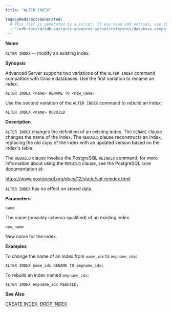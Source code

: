 ```yaml
---
title: "ALTER INDEX"

legacyRedirectsGenerated:
  # This list is generated by a script. If you need add entries, use the `legacyRedirects` key.
  - "/edb-docs/d/edb-postgres-advanced-server/reference/database-compatibility-for-oracle-developers-reference-guide/12/Database_Compatibility_for_Oracle_Developers_Reference_Guide.1.018.html"
---
```


<div id="alter_index" class="registered_link"></div>

**Name**

`ALTER INDEX` -- modify an existing index.

**Synopsis**

Advanced Server supports two variations of the `ALTER INDEX` command compatible with Oracle databases. Use the first variation to rename an index:

```text
ALTER INDEX <name> RENAME TO <new_name>
```

Use the second variation of the `ALTER INDEX` command to rebuild an index:

```text
ALTER INDEX <name> REBUILD
```

**Description**

`ALTER INDEX` changes the definition of an existing index. The `RENAME` clause changes the name of the index. The `REBUILD` clause reconstructs an index, replacing the old copy of the index with an updated version based on the index's table.

The `REBUILD` clause invokes the PostgreSQL `REINDEX` command; for more information about using the `REBUILD` clause, see the PostgreSQL core documentation at:

<https://www.postgresql.org/docs/12/static/sql-reindex.html>

`ALTER INDEX` has no effect on stored data.

**Parameters**

`name`

 The name (possibly schema-qualified) of an existing index.

`new_name`

 New name for the index.

**Examples**

To change the name of an index from `name_idx` to `empname_idx`:

```text
ALTER INDEX name_idx RENAME TO empname_idx;
```

To rebuild an index named `empname_idx`:

```text
ALTER INDEX empname_idx REBUILD;
```

**See Also**

[CREATE INDEX](24_create_index), [DROP INDEX](48_drop_index)
